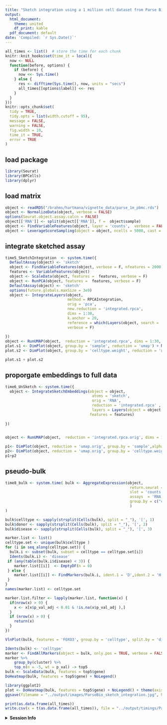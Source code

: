 ```yaml
---
title: "Sketch integration using a 1 million cell dataset from Parse Biosciences"
output:
  html_document:
    theme: united
    df_print: kable
  pdf_document: default
date: 'Compiled: `r Sys.Date()`'
---
```


```r
all_times <- list()  # store the time for each chunk
knitr::knit_hooks$set(time_it = local({
  now <- NULL
  function(before, options) {
    if (before) {
      now <<- Sys.time()
    } else {
      res <- difftime(Sys.time(), now, units = "secs")
      all_times[[options$label]] <<- res
    }
  }
}))
knitr::opts_chunk$set(
  tidy = TRUE,
  tidy.opts = list(width.cutoff = 95),
  message = FALSE,
  warning = FALSE,
  fig.width = 10,
  time_it = TRUE,
  error = TRUE
)
```

## load package

```r
library(Seurat)
library(BPCells)
library(dplyr)
```

## load matrix

```r
object <- readRDS("/brahms/hartmana/vignette_data/parse_1m_pbmc.rds")
object <- NormalizeData(object, verbose = FALSE)
options(Seurat.object.assay.calcn = FALSE) 
object[['RNA']] <- split(object[['RNA']], f =  object$sample)
object <- FindVariableFeatures(object, layer = 'counts',  verbose = FALSE)
object <- LeverageScoreSampling(object = object, ncells = 5000, cast = 'dgCMatrix', verbose = FALSE)
```

## integrate sketched assay
```r

time5_SketchIntegration  <- system.time({
  DefaultAssay(object) <- 'sketch'
  object <- FindVariableFeatures(object, verbose = F, nfeatures = 2000)
  features <- VariableFeatures(object)
  object <- ScaleData(object, features =  features, verbose = F)
  object <- RunPCA(object, features =  features, verbose = F)
  DefaultAssay(object) <- 'sketch'
  options(future.globals.maxSize = 3e9)
  object <- IntegrateLayers(object,
                            method = RPCAIntegration,
                            orig = 'pca',
                            new.reduction = 'integrated.rpca',
                            dims = 1:30, 
                            k.anchor = 20,
                            reference = which(Layers(object, search = 'data') %in% c( 'data.H_3060')), 
                            verbose = F)
 
})
object <- RunUMAP(object,  reduction = 'integrated.rpca', dims = 1:30, return.model = T, verbose = F)
plot.s1 <- DimPlot(object, group.by = 'sample', reduction = 'umap') + NoLegend()
plot.s2 <- DimPlot(object, group.by = 'celltype.weight', reduction = 'umap') + NoLegend()
```
```r
plot.s1 + plot.s2

```


## proporgate embeddings to full data
```r
time6_UnSketch <- system.time({
  object <- IntegrateSketchEmbeddings(object = object,
                                       atoms = 'sketch',
                                       orig = 'RNA',
                                       reduction = 'integrated.rpca' ,
                                       layers = Layers(object = object[['RNA']], search = 'data'),
                                      features = features)
 
})
 

```

```r
object <- RunUMAP(object,  reduction = 'integrated.rpca.orig', dims = 1:30 , reduction.name = 'umap.orig', reduction.key = 'Uorig_')
```
```r
p1<- DimPlot(object, reduction = 'umap.orig', group.by = 'sample',alpha = 0.5) + NoLegend()
p2<- DimPlot(object, reduction = 'umap.orig', group.by = 'celltype.weight', label = T, alpha = 0.5) + NoLegend()
p1+p2

```

## pseudo-bulk
```r

time8_bulk <- system.time( bulk <- AggregateExpression(object,
                                                        return.seurat = T,
                                                        slot = 'counts',
                                                        assays  = 'RNA',
                                                        group.by = c("celltype.weight","sample","disease")
                                                        )
)

bulk$celltype <- sapply(strsplit(Cells(bulk), split = "_"), '[', 1)
bulk$donor <- sapply(strsplit(Cells(bulk), split = "_"), '[', 2)
bulk$disease <- sapply(strsplit(Cells(bulk), split = "_"), '[', 3)

marker.list <- list()
celltype.set <- unique(bulk$celltype )
for (i in seq_along(celltype.set)) {
  bulk.i <- subset(bulk, subset = celltype == celltype.set[i])
  Idents(bulk.i) <- 'disease'
 if (any(table(bulk.i$disease) < 3)) {
    marker.list[[i]]  <- EmptyDF(n = 0)
 } else {
    marker.list[[i]] <- FindMarkers(bulk.i, ident.1 = 'D',ident.2 = 'H', slot = 'counts', test.use = 'DESeq2', verbose = F )
 }
}
names(marker.list) <- celltype.set
```

```r
marker.list.filter <- lapply(marker.list, function(x) {
  if(nrow(x) > 0) {
    x <- x[x$p_val_adj < 0.01 & !is.na(x$p_val_adj ),]
  } 
  if (nrow(x) > 0) {
    return(x)
  }
})

```

```r
VlnPlot(bulk, features = 'FOXO3', group.by = 'celltype', split.by = 'disease')
```

```r
Idents(bulk) <- 'celltype'
marker <- FindAllMarkers(object = bulk, only.pos = TRUE, verbose = FALSE)
marker %>%
    group_by(cluster) %>%
    top_n(n = -5, wt = p_val) -> top5
bulk <- ScaleData(bulk, features = top5$gene)
DoHeatmap(bulk, features = top5$gene) + NoLegend()
```

```r
library(ggplot2)
plot <- DoHeatmap(bulk, features = top5$gene) + NoLegend() + theme(axis.text.y = element_blank())
ggsave(filename = "../output/images/ParseBio_sketch_integration.jpg", height = 7, width = 7, plot = plot, quality = 50)
```

```r
print(as.data.frame(all_times))
write.csv(x = t(as.data.frame(all_times)), file = "../output/timings/ParseBio_sketch_integration.csv")
```

<details>
  <summary>**Session Info**</summary>
```r
sessionInfo()
```
</details>
